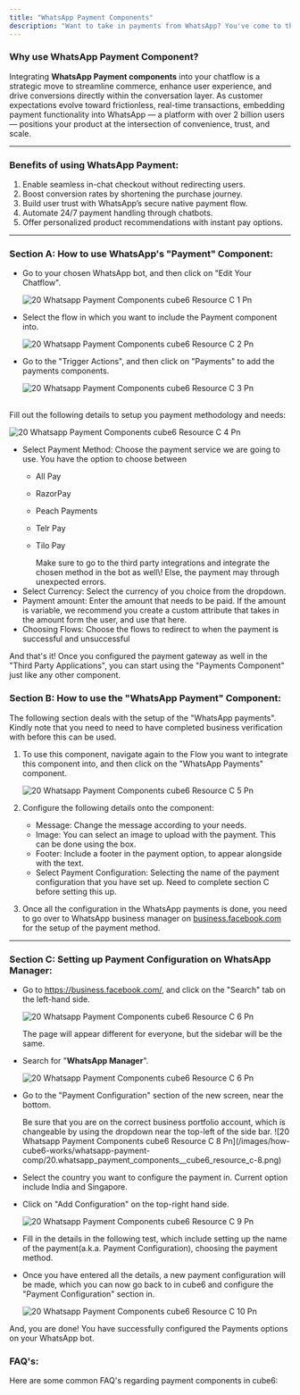 ```yaml
---
title: "WhatsApp Payment Components"
description: "Want to take in payments from WhatsApp? You've come to the right place!"
---
```


### **Why use WhatsApp Payment Component?**

Integrating **WhatsApp Payment components** into your chatflow is a strategic move to streamline commerce, enhance user experience, and drive conversions directly within the conversation layer. As customer expectations evolve toward frictionless, real-time transactions, embedding payment functionality into WhatsApp — a platform with over 2 billion users — positions your product at the intersection of convenience, trust, and scale.

---

### **Benefits of using WhatsApp Payment:**

1. Enable seamless in-chat checkout without redirecting users.
2. Boost conversion rates by shortening the purchase journey.
3. Build user trust with WhatsApp’s secure native payment flow.
4. Automate 24/7 payment handling through chatbots.
5. Offer personalized product recommendations with instant pay options.

---

### **Section A: How to use WhatsApp's "Payment" Component:**

- Go to your chosen WhatsApp bot, and then click on "Edit Your Chatflow".

  ![20 Whatsapp Payment Components cube6 Resource C 1 Pn](/images/how-cube6-works/whatsapp-payment-comp/20.whatsapp_payment_components__cube6_resource_c-1.png)
- Select the flow in which you want to include the Payment component into.

  ![20 Whatsapp Payment Components cube6 Resource C 2 Pn](/images/how-cube6-works/whatsapp-payment-comp/20.whatsapp_payment_components__cube6_resource_c-2.png)
- Go to the "Trigger Actions", and then click on "Payments" to add the payments components.

  ![20 Whatsapp Payment Components cube6 Resource C 3 Pn](/images/how-cube6-works/whatsapp-payment-comp/20.whatsapp_payment_components__cube6_resource_c-3.png)

\
Fill out the following details to setup you payment methodology and needs:

![20 Whatsapp Payment Components cube6 Resource C 4 Pn](/images/how-cube6-works/whatsapp-payment-comp/20.whatsapp_payment_components__cube6_resource_c-4.png)

- Select Payment Method: Choose the payment service we are going to use. You have the option to choose between
  - All Pay
  - RazorPay
  - Peach Payments
  - Telr Pay
  - Tilo Pay

    <Warning>
      Make sure to go to the third party integrations and integrate the chosen method in the bot as well\! Else, the payment may through unexpected errors.
    </Warning>
- Select Currency: Select the currency of you choice from the dropdown.
- Payment amount: Enter the amount that needs to be paid. If the amount is variable, we recommend you create a custom attribute that takes in the amount form the user, and use that here.
- Choosing Flows: Choose the flows to redirect to when the payment is successful and unsuccessful

And that's it\! Once you configured the payment gateway as well in the "Third Party Applications", you can start using the "Payments Component" just like any other component.

### **Section B: How to use the "WhatsApp Payment" Component:**

The following section deals with the setup of the "WhatsApp payments". Kindly note that you need to need to have completed business verification with before this can be used.

1. To use this component, navigate again to the Flow you want to integrate this component into, and then click on the "WhatsApp Payments" component.

   ![20 Whatsapp Payment Components cube6 Resource C 5 Pn](/images/how-cube6-works/whatsapp-payment-comp/20.whatsapp_payment_components__cube6_resource_c-5.png)
2. Configure the following details onto the component:
   - Message: Change the message according to your needs.
   - Image: You can select an image to upload with the payment. This can be done using the box.
   - Footer: Include a footer in the payment option, to appear alongside with the text.
   - Select Payment Configuration: Selecting the name of the payment configuration that you have set up. Need to complete section C before setting this up.
3. Once all the configuration in the WhatsApp payments is done, you need to go over to WhatsApp business manager on [business.facebook.com](http://business.facebook.com) for the setup of the payment method.

---

### **Section C: Setting up Payment Configuration on WhatsApp Manager:**

- Go to https://business.facebook.com/, and click on the "Search" tab on the left-hand side.

  ![20 Whatsapp Payment Components cube6 Resource C 6 Pn](/images/how-cube6-works/whatsapp-payment-comp/20.whatsapp_payment_components__cube6_resource_c-6.png)

  <Info>
    The page will appear different for everyone, but the sidebar will be the same.
  </Info>
- Search for "**WhatsApp Manager**".

  ![20 Whatsapp Payment Components cube6 Resource C 6 Pn](/images/how-cube6-works/whatsapp-payment-comp/20.whatsapp_payment_components__cube6_resource_c-7.png)
- Go to the "Payment Configuration" section of the new screen, near the bottom.

  <Info>
    Be sure that you are on the correct business portfolio account, which is changeable by using the dropdown near the top-left of the side bar.
  </Info>
  ![20 Whatsapp Payment Components cube6 Resource C 8 Pn](/images/how-cube6-works/whatsapp-payment-comp/20.whatsapp_payment_components__cube6_resource_c-8.png)
- Select the country you want to configure the payment in. Current option include India and Singapore.
- Click on "Add Configuration" on the top-right hand side.

  ![20 Whatsapp Payment Components cube6 Resource C 9 Pn](/images/how-cube6-works/whatsapp-payment-comp/20.whatsapp_payment_components__cube6_resource_c-9.png)
- Fill in the details in the following test, which include setting up the name of the payment(a.k.a. Payment Configuration), choosing the payment method.
- Once you have entered all the details, a new payment configuration will be made, which you can now go back to in cube6 and configure the "Payment Configuration" section in.

  ![20 Whatsapp Payment Components cube6 Resource C 10 Pn](/images/how-cube6-works/whatsapp-payment-comp/20.whatsapp_payment_components__cube6_resource_c-10.png)

And, you are done\! You have successfully configured the Payments options on your WhatsApp bot.

### **FAQ's:**

Here are some common FAQ's regarding payment components in cube6:

<AccordionGroup>
  <Accordion title="Can I use example of payments component in WhatsApp?">
    
  </Accordion>
  <Accordion title="How to add custom attribute to payment tab?">
    
  </Accordion>
  <Accordion title="Can you give example of proper use case of WhatsApp payments?">
    
  </Accordion>
  <Accordion title="Where is the track of ayments that have happened?">
    
  </Accordion>
</AccordionGroup>